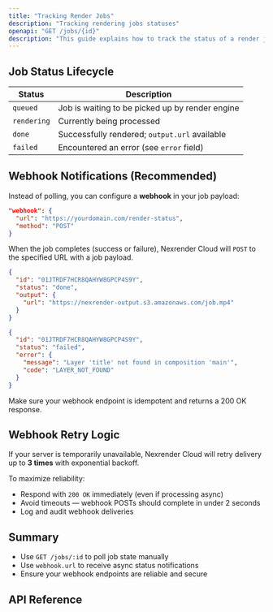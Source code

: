 ```yaml
---
title: "Tracking Render Jobs"
description: "Tracking rendering jobs statuses"
openapi: "GET /jobs/{id}"
description: "This guide explains how to track the status of a render job, either by polling the API or configuring a webhook for real-time delivery."
---
```


## Job Status Lifecycle

| Status      | Description                                     |
| ----------- | ----------------------------------------------- |
| `queued`    | Job is waiting to be picked up by render engine |
| `rendering` | Currently being processed                       |
| `done`      | Successfully rendered; `output.url` available   |
| `failed`    | Encountered an error (see `error` field)        |

## Webhook Notifications (Recommended)

Instead of polling, you can configure a **webhook** in your job payload:

```json
"webhook": {
  "url": "https://yourdomain.com/render-status",
  "method": "POST"
}
```

When the job completes (success or failure), Nexrender Cloud will `POST` to the specified URL with a job payload.

<CodeGroup>

```json Example Webhook Payload (Success)
{
  "id": "01JTRDF7HCR8QAHYW8GPCP4S9Y",
  "status": "done",
  "output": {
    "url": "https://nexrender-output.s3.amazonaws.com/job.mp4"
  }
}
```


```json Example Webhook Payload (Failure)
{
  "id": "01JTRDF7HCR8QAHYW8GPCP4S9Y",
  "status": "failed",
  "error": {
    "message": "Layer 'title' not found in composition 'main'",
    "code": "LAYER_NOT_FOUND"
  }
}
```

</CodeGroup>

<Note>
  Make sure your webhook endpoint is idempotent and returns a 200 OK response.
</Note>

## Webhook Retry Logic

If your server is temporarily unavailable, Nexrender Cloud will retry delivery up to **3 times** with exponential backoff.

To maximize reliability:

- Respond with `200 OK` immediately (even if processing async)
- Avoid timeouts — webhook POSTs should complete in under 2 seconds
- Log and audit webhook deliveries

## Summary

- Use `GET /jobs/:id` to poll job state manually
- Use `webhook.url` to receive async status notifications
- Ensure your webhook endpoints are reliable and secure

## API Reference